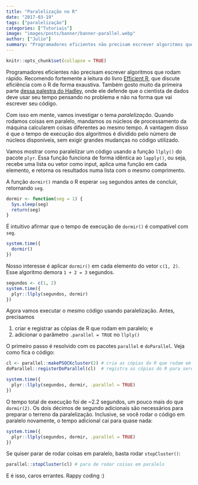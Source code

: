```yaml
---
title: "Paralelização no R"
date: "2017-03-19"
tags: ["paralelização"]
categories: ["Tutoriais"]
image: "images/posts/banner/banner-parallel.webp"
author: ["Julio"]
summary: "Programadores eficientes não precisam escrever algoritmos que rodam rápido. Recomendo fortemente a leitura do livro Efficient R, que discute eficiência com o R de forma exaustiva. Também gosto muito da primeira parte dessa palestra do Hadley, onde ele defende que o cientista de dados deve usar seu tempo pensando no problema e não na forma que vai escrever seu código..."
---
```


```r
knitr::opts_chunk$set(collapse = TRUE)
```

Programadores eficientes não precisam escrever algoritmos que rodam rápido. Recomendo fortemente a leitura do livro [Efficient R](https://csgillespie.github.io/efficientR/), que discute eficiência com o R de forma exaustiva. Também gosto muito da primeira parte [dessa palestra do Hadley](https://www.youtube.com/watch?v=wki0BqlztCo), onde ele defende que o cientista de dados deve usar seu tempo pensando no problema e não na forma que vai escrever seu código.

Com isso em mente, vamos investigar o tema *paralelização*. Quando rodamos coisas em paralelo, mandamos os núcleos de processamento da máquina calcularem coisas diferentes ao mesmo tempo. A vantagem disso é que o tempo de execução dos algoritmos é dividido pelo número de núcleos disponíveis, sem exigir grandes mudanças no código utilizado.

Vamos mostrar como paralelizar um código usando a função `llply()` do pacote `plyr`. Essa função funciona de forma idêntica ao `lapply()`, ou seja, recebe uma lista ou vetor como input, aplica uma função em cada elemento, e retorna os resultados numa lista com o mesmo comprimento.

A função `dormir()` manda o R esperar `seg` segundos antes de concluir, retornando `seg`.

```r
dormir <- function(seg = 1) {
  Sys.sleep(seg)
  return(seg)
}
```

É intuitivo afirmar que o tempo de execução de `dormir()` é compatível com `seg`.

```r
system.time({
  dormir()
})
```

Nosso interesse é aplicar `dormir()` em cada elemento do vetor `c(1, 2)`. Esse algoritmo demora `1 + 2 = 3` segundos.

```r
segundos <- c(1, 2)
system.time({
  plyr::llply(segundos, dormir)
})
```

Agora vamos executar o mesmo código usando paralelização. Antes, precisamos

1. criar e registrar as cópias de R que rodam em paralelo; e
2. adicionar o parâmetro `.parallel = TRUE` no `llply()`

O primeiro passo é resolvido com os pacotes `parallel` e `doParallel`. Veja como fica o código:

```r
cl <- parallel::makePSOCKcluster(2) # cria as cópias do R que rodam em paralelo
doParallel::registerDoParallel(cl)  # registra as cópias do R para serem usadas no plyr

system.time({
  plyr::llply(segundos, dormir, .parallel = TRUE)
})
```

O tempo total de execução foi de ~2.2 segundos, um pouco mais do que `dormir(2)`. Os dois décimos de segundo adicionais são necessários para preparar o terreno da paralelização. Inclusive, se você rodar o código em paralelo novamente, o tempo adicional cai para quase nada:

```r
system.time({
  plyr::llply(segundos, dormir, .parallel = TRUE)
})
```

Se quiser parar de rodar coisas em paralelo, basta rodar `stopCluster()`:

```r
parallel::stopCluster(cl) # para de rodar coisas em paralelo
```

E é isso, caros errantes. Rappy coding :)
